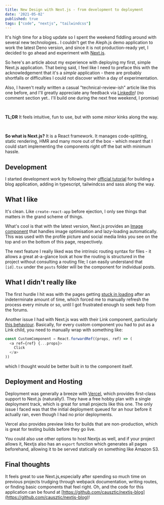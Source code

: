 ```yaml
---
title: New Design with Next.js - from development to deployment
date: '2021-05-02'
published: true
tags: ["code", "nextjs", "tailwindcss"]
---
```

It's high time for a blog update so I spent the weekend fiddling around with several new technologies..
I couldn't get the Aleph.js demo application to work the latest Deno version, and since it is not production-ready yet, I decided to go ahead and experiment with [Next.js](https://nextjs.org).

So here's an article about my experience with deploying my first, simple Next.js application. That being said, I feel like I need to preface this with the acknowledgement that it's a *simple* application - there are probably shortfalls or difficulties I could not discover within a day of experimentation.

Also, I haven't really written a casual "technical-review-ish" article like this one before, and I'll greatly appreciate any feedback via [LinkedIn](https://www.linkedin.com/in/limyaojie/)! (no comment section yet.. I'll build one during the next free weekend, I promise)

&nbsp;

**TL;DR** It feels intuitive, fun to use, but with some *minor* kinks along the way.

&nbsp;

**So what is Next.js?** It is a React framework. It manages code-splitting, static rendering, HMR and many more out of the box - which meant that I could start implementing the components right off the bat with minimum hassle.

## Development

I started development work by following their [official tutorial](https://nextjs.org/learn/basics/create-nextjs-app) for building a blog application, adding in typescript, tailwindcss and sass along the way.

## What I like
It's clean. Like `create-react-app` before ejection, I only see things that matters in the grand scheme of things.

What's cool is that with the latest version, Next.js provides an [Image component](https://nextjs.org/docs/basic-features/image-optimization) that handles image optimisation and lazy-loading automatically. This was used with the profile picture and social media links you see on the top and on the bottom of this page, respectively.

The next feature I really liked was the intrinsic routing syntax for files - it allows a great at-a-glance look at how the routing is structured in the project without consulting a routing file; I can easily understand that `[id].tsx` under the `posts` folder will be the component for individual posts.
## What I didn't really like

The first hurdle I hit was with the pages getting [stuck in loading](https://github.com/vercel/next.js/issues/10061) after an indeterminate amount of time, which forced me to manually refresh the process every minute or so, until I got frustrated enough to seek help from the forums.

Another issue I had with Next.js was with their Link component, particularly [this behaviour](https://github.com/vercel/next.js/issues/7915). Basically, for every custom component you had to put as a Link child, you need to manually wrap with something like:
```javascript
const CustomComponent = React.forwardRef((props, ref) => (
  <a ref={ref} {...props}>
    Click
  </a>
))
```
which I thought would be better built in to the component itself.

## Deployment and Hosting

Deployment was generally a breeze with [Vercel](https://vercel.com/), which provides first-class support to Next.js (naturally!). They have a free hobby plan with a single deployment track, which is great for small projects like this one. The only issue I faced was that the initial deployment queued for an hour before it actually ran, even though I had no prior deployments.

Vercel also provides preview links for builds that are non-production, which is great for testing builds before they go live.

You could also use other options to host Nextjs as well, and if your project allows it, Nextjs also has an `export` function which generates all pages beforehand, allowing it to be served statically on something like Amazon S3.

## Final thoughts

It feels great to use Next.js,especially after spending so much time on previous projects trudging through webpack documentation, writing routes, or finding basic components that feel right. Oh, and the code for this application can be found at [https://github.com/causztic/nextjs-blog](https://github.com/causztic/nextjs-blog)!
